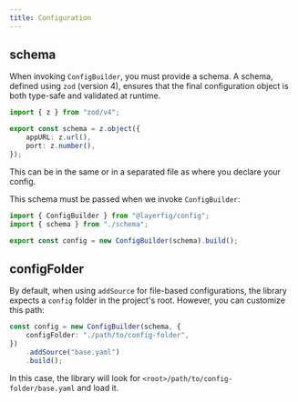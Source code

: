 ```yaml
---
title: Configuration
---
```


## schema

When invoking `ConfigBuilder`, you must provide a schema. A schema, defined using `zod` (version 4), ensures that the final configuration object is both type-safe and validated at runtime.

```ts
import { z } from "zod/v4";

export const schema = z.object({
	appURL: z.url(),
	port: z.number(),
});
```

This can be in the same or in a separated file as where you declare your config.

This schema must be passed when we invoke `ConfigBuilder`:

```ts
import { ConfigBuilder } from "@layerfig/config";
import { schema } from "./schema";

export const config = new ConfigBuilder(schema).build();
```

## configFolder

By default, when using `addSource` for file-based configurations, the library expects a `config` folder in the project's root. However, you can customize this path:

```ts
const config = new ConfigBuilder(schema, {
	configFolder: "./path/to/config-folder",
})
	.addSource("base.yaml")
	.build();
```

In this case, the library will look for `<root>/path/to/config-folder/base.yaml` and load it.
